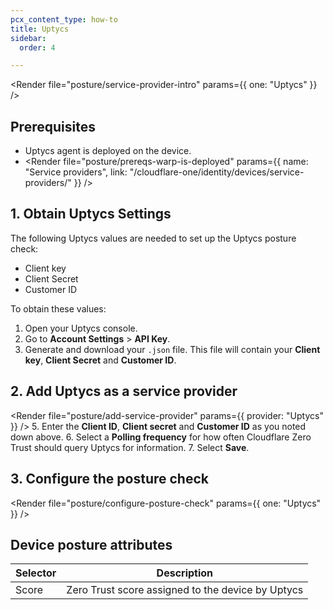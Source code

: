 ```yaml
---
pcx_content_type: how-to
title: Uptycs
sidebar:
  order: 4

---
```



<Render file="posture/service-provider-intro" params={{ one: "Uptycs" }} />

## Prerequisites

* Uptycs agent is deployed on the device.
* <Render file="posture/prereqs-warp-is-deployed" params={{ name: "Service providers", link: "/cloudflare-one/identity/devices/service-providers/" }} />

## 1. Obtain Uptycs Settings

The following Uptycs values are needed to set up the Uptycs posture check:

* Client key
* Client Secret
* Customer ID

To obtain these values:

1. Open your Uptycs console.
2. Go to **Account Settings** > **API Key**.
3. Generate and download your `.json` file. This file will contain your **Client key**, **Client Secret** and **Customer ID**.

## 2. Add Uptycs as a service provider

<Render file="posture/add-service-provider" params={{ provider: "Uptycs" }} />
5. Enter the **Client ID**, **Client secret** and **Customer ID** as you noted down above.
6. Select a **Polling frequency** for how often Cloudflare Zero Trust should query Uptycs for information.
7. Select **Save**.

<Render file="posture/test-posture-provider" />

## 3. Configure the posture check

<Render file="posture/configure-posture-check" params={{ one: "Uptycs" }} />

## Device posture attributes

| Selector | Description                                       |
| -------- | ------------------------------------------------- |
| Score    | Zero Trust score assigned to the device by Uptycs |
